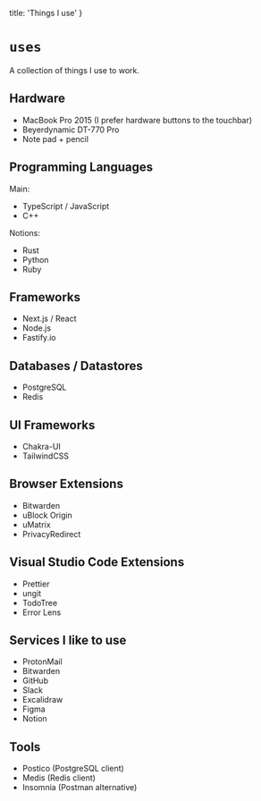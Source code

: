   title: 'Things I use'
}

# `uses`

A collection of things I use to work.

## Hardware

- MacBook Pro 2015 (I prefer hardware buttons to the touchbar)
- Beyerdynamic DT-770 Pro
- Note pad + pencil

## Programming Languages

Main:

- TypeScript / JavaScript
- C++

Notions:

- Rust
- Python
- Ruby

## Frameworks

- Next.js / React
- Node.js
- Fastify.io

## Databases / Datastores

- PostgreSQL
- Redis

## UI Frameworks

- Chakra-UI
- TailwindCSS

## Browser Extensions

- Bitwarden
- uBlock Origin
- uMatrix
- PrivacyRedirect

## Visual Studio Code Extensions

- Prettier
- ungit
- TodoTree
- Error Lens

## Services I like to use

- ProtonMail
- Bitwarden
- GitHub
- Slack
- Excalidraw
- Figma
- Notion

## Tools

- Postico (PostgreSQL client)
- Medis (Redis client)
- Insomnia (Postman alternative)
